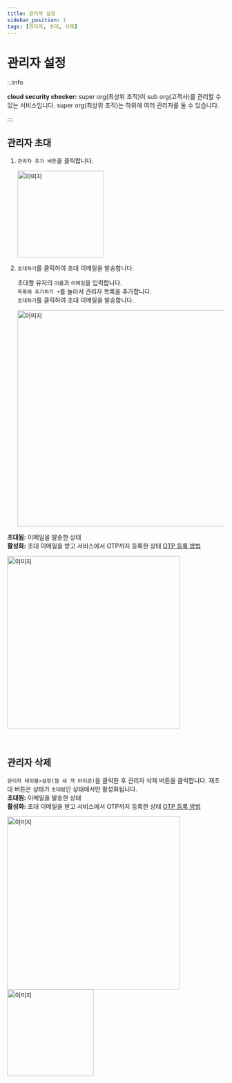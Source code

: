 ```yaml
---
title: 관리자 설정
sidebar_position: 1
tags: [관리자, 초대, 삭제]
---
```



# 관리자 설정

:::info

**cloud security checker:** super org(최상위 조직)이 sub org(고객사)를 관리할 수 있는 서비스입니다. super org(최상위 조직)는 하위에 여러 관리자를 둘 수 있습니다.

:::

## 관리자 초대

1.  `관리자 추가 버튼`을 클릭합니다.

    <img width="200" src={admin3} alt="이미지" />

    <p></p>

2.  `초대하기`를 클릭하여 초대 이메일을 발송합니다.

    초대할 유저의 `이름`과 `이메일`을 입력합니다.<br/>
    `목록에 추가하기 +`를 눌러서 관리자 목록을 추가합니다.<br/>
    `초대하기`를 클릭하여 초대 이메일을 발송합니다.<br/>

    <img width="500" src={admin1} alt="이미지" />

**초대됨:** 이메일을 발송한 상태<br/>
**활성화:** 초대 이메일을 받고 서비스에서 OTP까지 등록한 상태 [OTP 등록 방법](/docs/otp/)

<img width="400" src={admin12} alt="이미지" />

<p>&nbsp;</p>

## 관리자 삭제

`관리자 테이블>설정(점 세 개 아이콘)`을 클릭한 후 관리자 삭제 버튼을 클릭합니다. 재초대 버튼은 상태가 `초대됨`인 상태에서만 활성화됩니다.<br/>
**초대됨:** 이메일을 발송한 상태<br/>
**활성화:** 초대 이메일을 받고 서비스에서 OTP까지 등록한 상태 [OTP 등록 방법](/docs/otp/)

<img width="400" src={admin12} alt="이미지" />

<br />

<img width="200" src={admin2} alt="이미지" />
